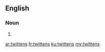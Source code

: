 ==English==

===Noun===
{{head|en|plural}}

# {{plural of|twitten|lang=en}}

[[ar:twittens]]
[[fr:twittens]]
[[ku:twittens]]
[[my:twittens]]